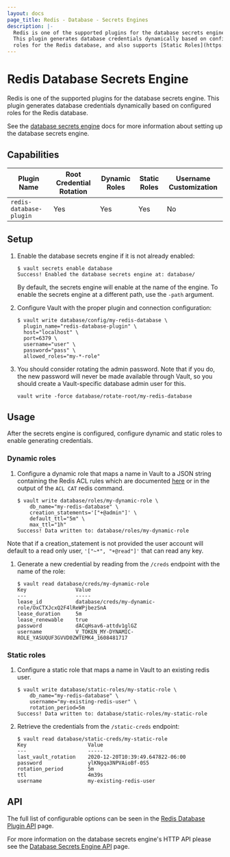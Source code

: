 ```yaml
---
layout: docs
page_title: Redis - Database - Secrets Engines
description: |-
  Redis is one of the supported plugins for the database secrets engine.
  This plugin generates database credentials dynamically based on configured
  roles for the Redis database, and also supports [Static Roles](https://developer.hashicorp.com/vault/docs/secrets/databases#static-roles).
---
```


# Redis Database Secrets Engine

Redis is one of the supported plugins for the database secrets engine. This
plugin generates database credentials dynamically based on configured roles for
the Redis database.

See the [database secrets engine](/docs/secrets/databases) docs for
more information about setting up the database secrets engine.

## Capabilities

| Plugin Name                 | Root Credential Rotation | Dynamic Roles | Static Roles | Username Customization |
| --------------------------- | ------------------------ | ------------- | ------------ | ---------------------- |
| `redis-database-plugin`     | Yes                      | Yes           | Yes          | No                     |

## Setup

1.  Enable the database secrets engine if it is not already enabled:

    ```shell-session
    $ vault secrets enable database
    Success! Enabled the database secrets engine at: database/
    ```

    By default, the secrets engine will enable at the name of the engine. To
    enable the secrets engine at a different path, use the `-path` argument.

1.  Configure Vault with the proper plugin and connection configuration:

    ```shell-session
    $ vault write database/config/my-redis-database \
      plugin_name="redis-database-plugin" \
      host="localhost" \
      port=6379 \
      username="user" \
      password="pass" \
      allowed_roles="my-*-role"
    ```

1.  You should consider rotating the admin password. Note that if you do, the
    new password will never be made available through Vault, so you should
    create a Vault-specific database admin user for this.

    ```shell-session
    vault write -force database/rotate-root/my-redis-database
    ```

## Usage

After the secrets engine is configured, configure dynamic and static roles
to enable generating credentials.

### Dynamic roles

1.  Configure a dynamic role that maps a name in Vault to a JSON string
    containing the Redis ACL rules which are documented [here](https://redis.io/commands/acl-cat) or in the output
    of the `ACL CAT` redis command.

    ```shell-session
    $ vault write database/roles/my-dynamic-role \
        db_name="my-redis-database" \
        creation_statements='["+@admin"]' \
        default_ttl="5m" \
        max_ttl="1h"
    Success! Data written to: database/roles/my-dynamic-role
    ```

Note that if a creation_statement is not provided the user account will
default to a read only user, `'["~*", "+@read"]'` that can read any key.

1.  Generate a new credential by reading from the `/creds` endpoint with the name
    of the role:

    ```shell-session
    $ vault read database/creds/my-dynamic-role
    Key                Value
    ---                -----
    lease_id           database/creds/my-dynamic-role/OxCTXJcxQ2F4lReWPjbezSnA
    lease_duration     5m
    lease_renewable    true
    password           dACqHsav6-attdv1glGZ
    username           V_TOKEN_MY-DYNAMIC-ROLE_YASUQUF3GVVD0ZWTEMK4_1608481717
    ```

### Static roles

1.  Configure a static role that maps a name in Vault to an existing redis
    user.

    ```shell-session
    $ vault write database/static-roles/my-static-role \
        db_name="my-redis-database" \
        username="my-existing-redis-user" \
        rotation_period=5m
    Success! Data written to: database/static-roles/my-static-role
    ```

1.  Retrieve the credentials from the `/static-creds` endpoint:

    ```shell-session
    $ vault read database/static-creds/my-static-role
    Key                    Value
    ---                    -----
    last_vault_rotation    2020-12-20T10:39:49.647822-06:00
    password               ylKNgqa3NPVAioBf-0S5
    rotation_period        5m
    ttl                    4m39s
    username               my-existing-redis-user
    ```

## API

The full list of configurable options can be seen in the [Redis Database Plugin API](/api-docs/secret/databases/redis) page.

For more information on the database secrets engine's HTTP API please see the [Database Secrets Engine API](/api-docs/secret/databases) page.
